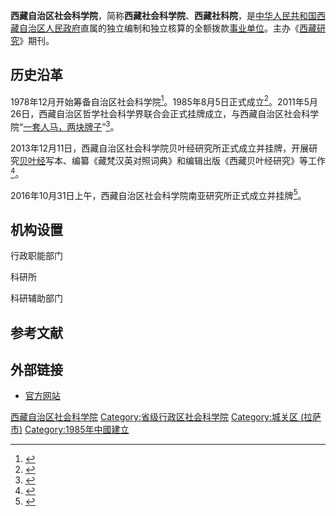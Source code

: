 {{Infobox PRCG
|机构名称 = 西藏自治区社会科学院
|color    = #014099
|标志1    =
|届数     = 
|任期始   = 
|任期终   =
|职位1    = 院长
|人员1    = [[索林_(1963年)|索林]]
|职位2    = 副院长
|人员2    = [[陈凡_(1963年)|陈凡]]、[[保罗_(1962年)|保罗]]、[[王春焕|王春焕]]、[[李玉香|李玉香]]
|人数2    =
|职位3    =
|人员3    =
|组织法规 = 
|业务上级机构 = [[中国社会科学院|中国社会科学院]]
|组织上级机构 = [[西藏自治区人民政府|西藏自治区人民政府]]
|机构类型 = [[事业单位|事业单位]]
|行政级别 = 
|中共上级 = [[中国共产党西藏自治区委员会|中国共产党西藏自治区委员会]]
|中共本级 = 中国共产党西藏自治区社会科学院委员会
|年度拨款 = 
|年度支出 = 6227.83万元（2019年）<ref>{{cite web |author=西藏自治区人民政府办公厅 |title=西藏自治区社会科学院2019年度部门决算 |url=http://www.xizang.gov.cn/zwgk/zdxxlygk/czyjsgk/202009/t20200903_172509.html |publisher=西藏自治区人民政府 |date=2020-09-03}}</ref>
|场所1    = 总部
|地址1    = 中国[[西藏自治区|西藏自治区]][[拉萨市|拉萨市]][[城关区_(拉萨市)|城关区]]色拉路4号
|电话1    = {{tel|86|891|6324914}}
|邮编1    = 850000
|时期1    =
|机构1    =
|官网1    = [http://www.xzass.org/ 官方网站]
}}
'''西藏自治区社会科学院'''，简称'''西藏社会科学院'''、'''西藏社科院'''，是[[中华人民共和国|中华人民共和国]][[西藏自治区人民政府|西藏自治区人民政府]]直属的独立编制和独立核算的全额拨款[[事业单位|事业单位]]。主办《[[西藏研究|西藏研究]]》期刊。
== 历史沿革 ==
1978年12月开始筹备自治区社会科学院<ref>{{cite book |editor=汝信 |title=当代中国社会科学手册 |date=1988 |publisher=社会科学文献出版社 |isbn=7800500179 |page=737}}</ref>。1985年8月5日正式成立<ref>{{cite web |title=西藏社科院为西藏社会发展提供智力支持二十年 |url=http://news.sina.com.cn/o/2005-08-05/13456621074s.shtml |publisher=新浪 |date=2005-08-05}}</ref>。2011年5月26日，西藏自治区哲学社会科学界联合会正式挂牌成立，与西藏自治区社会科学院“[[一套人马，两块牌子|一套人马，两块牌子]]”<ref>{{cite journal |author1=佘柯苑 |title=西藏自治区哲学社会科学界联合会正式挂牌 |journal=西藏研究 |date=2011 |issue=3 |issn=1000-0003}}</ref>。

2013年12月11日，西藏自治区社会科学院贝叶经研究所正式成立并挂牌，开展研究[[贝叶经|贝叶经]]写本、编纂《藏梵汉英对照词典》和编辑出版《西藏贝叶经研究》等工作<ref>{{cite web |title=西藏社会科学院贝叶经研究所 |url=http://www.cssn.cn/zgs/zgs_jg/201505/t20150511_1765525.shtml |publisher=中国社会科学网 |date=2015-05-11}}</ref>。

2016年10月31日上午，西藏自治区社会科学院南亚研究所正式成立并挂牌<ref>{{cite news |title=姜杰出席自治区社会科学院南亚研究所揭牌仪式 |work=[[西藏日报|西藏日报]] |date=2016-11-02}}</ref>。
== 机构设置 ==
;行政职能部门
{{columns-list|2|
*办公室
*科研管理处
*学术工作处
*联络协调处
*政工人事处
}}
;科研所
{{columns-list|2|
*民族研究所
*宗教研究所
*当代西藏研究所
*农村经济研究所
*经济战略研究所
*马克思主义理论研究所
*贝叶经研究所
*南亚研究所
}}
;科研辅助部门
{{columns-list|2|
*文献信息管理处
*[[藏文古籍出版社|藏文古籍出版社]]
*刊物编辑部
}}
== 参考文献 ==
{{reflist}}

==外部链接==
*[http://www.xzass.org/ 官方网站] {{Wayback|url=http://www.xzass.org/ |date=20210506124356 }}
{{西藏自治区人民政府}}
{{中华人民共和国各省级行政区|社会科学院|仅内地=yes}}
{{Authority control}}
[[Category:西藏自治区社会科学院|]]
[[Category:省级行政区社会科学院|Category:省级行政区社会科学院]]
[[Category:城关区_(拉萨市)|Category:城关区 (拉萨市)]]
[[Category:1985年中國建立|Category:1985年中國建立]]